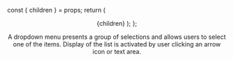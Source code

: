 

  const { children } = props;
  return (
    <Layout>
      <Header title="Dropdown menus" stability="Alpha"  />
      <Wrapper>{children}</Wrapper>
    </Layout>
  );
};



A dropdown menu presents a group of selections and allows users to select one of the items. Display of the list is activated by user clicking an arrow icon or text area.


<ImageSource src="dropdowns/dropdown_block-1.png" alt="example alt" />
